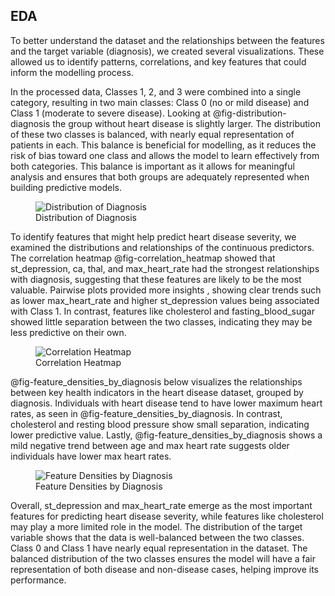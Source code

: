 ## EDA
To better understand the dataset and the relationships between the features and the target variable (diagnosis), we created several visualizations. These allowed us to identify patterns, correlations, and key features that could inform the modelling process.

In the processed data, Classes 1, 2, and 3 were combined into a single category, resulting in two main classes: Class 0 (no or mild disease) and Class 1 (moderate to severe disease). Looking at @fig-distribution-diagnosis the group without heart disease is slightly larger. The distribution of these two classes is balanced, with nearly equal representation of patients in each. This balance is beneficial for modelling, as it reduces the risk of bias toward one class and allows the model to learn effectively from both categories. This balance is important as it allows for meaningful analysis and ensures that both groups are adequately represented when building predictive models.

![Distribution of Diagnosis](../results/eda_plot/diagnosis_distribution.png){#fig-distribution-diagnosis}

To identify features that might help predict heart disease severity, we examined the distributions and relationships of the continuous predictors. The correlation heatmap @fig-correlation_heatmap showed that st_depression, ca, thal, and max_heart_rate had the strongest relationships with diagnosis, suggesting that these features are likely to be the most valuable. Pairwise plots provided more insights , showing clear trends such as lower max_heart_rate and higher st_depression values being associated with Class 1. In contrast, features like cholesterol and fasting_blood_sugar showed little separation between the two classes, indicating they may be less predictive on their own.

![Correlation Heatmap](../results/eda_plot/correlation_heatmap.png){#fig-correlation_heatmap}

@fig-feature_densities_by_diagnosis below visualizes the relationships between key health indicators in the heart disease dataset, grouped by diagnosis. Individuals with heart disease tend to have lower maximum heart rates, as seen in @fig-feature_densities_by_diagnosis. In contrast, cholesterol and resting blood pressure show small separation, indicating lower predictive value. Lastly, @fig-feature_densities_by_diagnosis shows a mild negative trend between age and max heart rate suggests older individuals have lower max heart rates.

![Feature Densities by Diagnosis](../results/eda_plot/feature_densities_by_diagnosis.png){#fig-feature_densities_by_diagnosis}

Overall, st_depression and max_heart_rate emerge as the most important features for predicting heart disease severity, while features like cholesterol may play a more limited role in the model.  The distribution of the target variable shows that the data is well-balanced between the two classes. Class 0 and Class 1 have nearly equal representation in the dataset. The balanced distribution of the two classes ensures the model will have a fair representation of both disease and non-disease cases, helping improve its performance.


